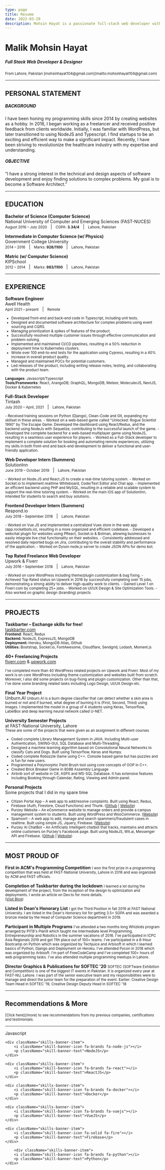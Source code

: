 ```yaml
---
type: page
title: Resume
date: 2022-03-29
description: Mohsin Hayat is a passionate full-stack web developer with extensive experience in frontend, backend, automation, and scaling of multiple web applications. He has more than two years of experience working with remote teams. He has done internships, freelancing, and multiple personal projects. He has also won first prize in a university-level programming competition and he is part of the dean's list of FAST-NUCES.
---
```


   
# Malik Mohsin Hayat
<div className="designation-with-img">
    <div>
        <h5>Full Stack Web Developer & Designer</h5> 
        <small>
            <i className="contact-icon fa-solid fa-location-pin"></i> From Lahore, Pakistan   
            <i className="contact-icon fa-solid fa-envelope"></i> [mohsinhayat104@gmail.com](mailto:mohsinhayat104@gmail.com)   
        </small>
    </div>
    <div className="resume-dp" alt="Mohsin Hayat's profile picture" />
</div>


----

## <i className="resume-icon fa-solid fa-quote-right"></i> PERSONAL STATEMENT
##### BACKGROUND
I have been honing my programming skills since 2014 by creating websites as a hobby. In 2016, I began working as a freelancer and received positive feedback from clients worldwide. Initially, I was familiar with WordPress, but later transitioned to using NodeJS and Typescript. I find startups to be an exciting and efficient way to make a significant impact. Recently, I have been striving to revolutionize the healthcare industry with my expertise and understanding.
##### OBJECTIVE
“I have a strong interest in the technical and design aspects of software development and enjoy finding solutions to complex problems. My goal is to become a Software Architect.”

---- 
## <i className="resume-icon fa-solid fa-graduation-cap"></i> EDUCATION
**Bachelor of Science (Computer Science)**   
National University of Computer and Emerging Sciences (FAST-NUCES)   
<small>August 2016 – July 2020</small> &nbsp; | &nbsp;  <small>CGPA: **3.34/4**</small> &nbsp; | &nbsp;  <small>Lahore, Pakistan</small>

**Intermediate in Computer Science (w/ Physics)**   
Government College University   
<small>2014 – 2016</small> &nbsp; | &nbsp;  <small>Marks: **928/1100**</small>  &nbsp; | &nbsp;  <small>Lahore, Pakistan</small>


**Matric (w/ Computer Science)**   
KIPSchool   
<small>2012 – 2014</small> &nbsp; | &nbsp;  <small>Marks: **983/1100**</small>  &nbsp; | &nbsp;  <small>Lahore, Pakistan</small>

----

## <i className="resume-icon fa-solid fa-briefcase"></i> EXPERIENCE

**Software Engineer**   
Awell Health   
<small>April 2021 – present</small>  &nbsp; | &nbsp;  <small>Remote</small>
<small>
- Developed front-end and back-end code in Typescript, including unit tests.
- Designed and documented software architecture for complex problems using event sourcing and CQRS.
- Managing prioritization & spikes of features of the product.
- Successfully resolved multiple customer issues through effective communication and problem-solving.
- Implemented and maintained CI/CD pipelines, resulting in a 50% reduction in deployment time to Kubernetes clusters.
- Wrote over 100 end-to-end tests for the application using Cypress, resulting in a 40% increase in overall product quality.
- Managed and maintained POCs for potential customers.
- Led releases of the product, including writing release notes, testing, and collaborating with the product team.

**Languages**: Javascript/Typescript   
**Tools/Frameworks**: React, ArangoDB, GraphQL, MongoDB, Meteor, MoleculerJS, NextJS, Docker & Kubernetes
</small>

**Full-Stack Developer**   
Tintash   
<small>July 2020 – April, 2021</small> &nbsp; | &nbsp; <small>Lahore, Pakistan</small>

<small>
- Received training sessions on Python (Django), Clean-Code and Git, expanding my skillset in these areas.
- Worked on a web-based game called "Unlocked: Rogue Scientist 1990" by The Escape Game. Developed the dashboard using React/Redux, and the backend using NodeJs with Sequelize, contributing to the successful launch of the game.
- Developed the complete backend for a web-based multiplayer game using NodeJS, resulting in a seamless user experience for players.
- Worked as a Full-Stack developer to implement a complete solution for booking and automating remote experiences, utilizing my skills in both front-end and back-end development to deliver a functional and user-friendly application.
</small>

**Web Developer Intern (Summers)**   
SolutionInn   
<small>June 2019 – October 2019</small> &nbsp; | &nbsp; <small>Lahore, Pakistan</small>

<small>
- Worked on Node.JS and React.JS to create a real-time tutoring system.
- Worked on Socket.io to implement realtime Whiteboard, Code/Text Editor and Chat app.
- Implemented an efficient backend using PHP and MySQL, resulting in a reliable and scalable system to support the real-time tutoring system.
- Worked on the main iOS app of SolutionInn, intended for students to search and buy solutions.
</small>

**Frontend Developer Intern (Summers)**   
Respond.io   
<small>July 2018 – September 2018</small>  &nbsp; | &nbsp; <small>Lahore, Pakistan</small>

<small>
- Worked on Vue.JS and implemented a centralized Vuex store in the web app (app.rocketbots.io), resulting in a more organized and efficient codebase.
- Developed a webchat plugin for websites using PReact, Socket.io & Botman, allowing businesses to easily integrate live chat functionality on their websites.
- Consistently addressed and resolved daily reported bugs on Jira, contributing to the overall stability and performance of the application.
- Worked on Dyson node.js server to create JSON APIs for demo bot.
</small>

**Top Rated Freelance Web Developer**   
Upwork & Fiverr   
<small>July 2016 – September 2018</small> &nbsp; | &nbsp; <small>Lahore, Pakistan</small>

<small>
- Worked on core WordPress including theme/plugin customization & bug fixing.
- Achieved Top Rated status on Upwork in 2016 by successfully completing over 15 jobs, demonstrating a strong ability to deliver high-quality work to clients.
- Gained Level 1 on Fiverr.com by completing 25+ jobs.
- Worked on UI/UX Design & Site Optimization Tools.
- Also worked on graphic design (branding) projects
</small>

----

## <i className="resume-icon fa-solid fa-code"></i> PROJECTS
**Taskbarter – Exchange skills for free!**   
[taskbarter.com](https://taskbarter.com)   
<small>
**Frontend**: React, Redux   
**Backend:** NodeJS, ExpressJS, MongoDB   
**Deployment:** Heroku, MongoDB Atlas, Github    
**Utilities:** Bootstrap, Socket.io, FontAwesome, Cloudflare, Sendgrid, Lodash, Moment.js
</small>

**40+ Freelancing Projects**   
[fiverr.com](https://fiverr.com) & [upwork.com](https://upwork.com)

<small>
I've completed more than 40 WordPress related projects on Upwork and Fiverr. Most of my work is on core WordPress including theme customization and websites built from scratch. Moreover, I also did some projects on bug-fixing and plugin customization. Other than that, I've done some branding related tasks including Logo Design, UI/UX Design etc.
</small>

**Final Year Project**   
Unburn.AI
<small>
Unburn.AI is a burn degree classifier that can detect whether a skin area is burned or not and if burned, what degree of burning it is (First, Second, Third) using images. I implemented the model in a group of 4 students using Keras, Tensorflow, LabelBox and deep learning neural network called U-NET.
</small>

**University Semester Projects**   
at FAST-National University, Lahore    
<small>
These are some of the projects that were given as an assignment in different courses
- Coded complete Library Management System in JAVA. Including Multi-user Authentication, SWING-GUI, SQL Database and Multi-Threading.
- Designed a machine learning algorithm based on Convolutional Neural Networks to classify Cats and Dogs. Built using Tensorflow, Keras and Numpy.
- Coded complete Robozzle Game using C++. Console based game but has puzzles and is fun for new users.
- Programmed a Polymorphic Paint Brush tool using core concepts of OOP in C++.
- Created Brick Breaker Game in 8088 Assembly Language
- Airbnb sort of website in C#, ASPX and MS-SQL Database. It has extensive features including Booking through Calendar, Rating, Viewing and Admin panel.
</small>

**Personal Projects**   
Some projects that I did in my spare time
<small>
- Citizen Portal App – A web app to add/resolve complaints. Built using React, Redux, Firebase (Auth, Firestore, Cloud Functions) and Thunk. ([Github](https://github.com/mohsinht/citizen-portal-app) | [Website](https://pm-citizen-portal.firebaseapp.com/))
- Purzey Website – An eCommerce website to manage orders and provide a campus management system to students. Built using WordPress and WooCommerce. ([Website](https://purzey.pk/))
- Spamsort – A web app to add, manage and search spammers/fraudulent cases in realtime. Built using simple JS, Jquery, Firebase. ([Website](https://spamsort.com))
- Purzey AI ChatBot – An Artificially Intelligent chatbot that tracks, maintains and attracts online customers on Purzey's Facebook page. Built using NodeJS, Wit.ai, Messenger API and Firebase. ([Github](https://github.com/mohsinht/purzeyChatBot) | [Website](https://m.me/purzey))
</small>

----
## <i className="resume-icon fa-solid fa-medal"></i> MOST PROUD OF

**First in ACM's Programming Competition**
<small>
I won the first prize in a programming competition that was held at FAST-National University, Lahore in 2016 and was organized by ACM and FAST officials.
</small>

**Completion of Taskbarter during the lockdown**
<small>
I learned a lot during the development of the project, from the inception of the design to optimization and deployments. I wrote an article on Dev.to for more details.   
([Visit Blog](https://dev.to/mohsinht/taskbarter-exchange-tasks-for-free-3gn1))
</small>


**Listed in Dean's Honorary List**
<small>
I got the Third Position in fall 2019 at FAST National University. I am listed in the Dean's Honorary list for getting 3.5+ SGPA and was awarded a bronze medal by the Head of Computer Science department in 2019.
</small>

**Participant in Multiple Programs**
<small>
I've attended a two months long Whizkids program arranged by PITB's Plan9 which taught me intermediate level Programming, Entrepreneurship and Robotics in the summer vacations of 2016. I've participated in ICPC Asia Regionals 2019 and got 11th place out of 100+ teams. I've participated in a 6-Hour Bootcamp on Python which was organized by Techjuice and Arbisoft in which I learned basics of Python, Django and Deployment on Heroku. I've attended Pycon in 2018 which was organized by Arbisoft. I'm part of FreeCodeCamp and I've completed 100+ hours of web programming tasks. I've also attended multiple programming meetups in Lahore.
</small>

**Director Graphics & Publications for SOFTEC '20**
<small>
SOFTEC (SOFTware Exhibition and Competition) is one of the biggest IT events in Pakistan. It is organized every year at FAST-NU, Lahore. I was part of the senior executive team and my responsibilities were to manage and direct the junior team for the preparation of the event. Earlier: Creative Design Team Head in SOFTEC '19, Creative Design Deputy Head in SOFTEC '18
</small>

----

## <i className="resume-icon fa-solid fa-thumbs-up"></i> Recommendations & More

<small>
[Click here](/more) to see recommendations from my previous companies, certifications and testimonials.
</small>

----

<div className="skills-banner">
    <div className="skills-banner-item">
        <i className="skill-banner-icon fa-brands fa-js"></i>
        <p className="skill-banner-text">Javascript</p>
    </div>

    <div className="skills-banner-item">
        <i className="skill-banner-icon fa-brands fa-node-js"></i>
        <p className="skill-banner-text">NodeJS</p>
    </div>

    <div className="skills-banner-item">
        <i className="skill-banner-icon fa-brands fa-react"></i>
        <p className="skill-banner-text">ReactJS</p>
    </div>

    <div className="skills-banner-item">
        <i className="skill-banner-icon fa-brands fa-docker"></i>
        <p className="skill-banner-text">Docker</p>
    </div>

    <div className="skills-banner-item">
        <i className="skill-banner-icon fa-brands fa-vuejs"></i>
        <p className="skill-banner-text">VueJS</p>
    </div>

    <div className="skills-banner-item">
        <i className="skill-banner-icon fa-solid fa-fire"></i>
        <p className="skill-banner-text">Firebase</p>
    </div>

        <div className="skills-banner-item">
        <i className="skill-banner-icon fa-brands fa-python"></i>
        <p className="skill-banner-text">Python</p>
    </div>
</div>
